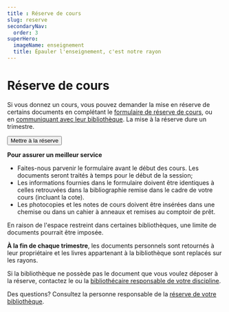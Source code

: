 ```yaml
---
title : Réserve de cours 
slug: reserve
secondaryNav:
  order: 3
superHero:
  imageName: enseignement
  title: Épauler l'enseignement, c'est notre rayon
---
```


# Réserve de cours

Si vous donnez un cours, vous pouvez demander la mise en réserve de certains documents en complétant le [formulaire de réserve de cours](/enseignement/formulaire-reserve/), ou en [communiquant avec leur bibliothèque](/nous-joindre/notre-equipe). La mise à la réserve dure un trimestre.

<div style={{marginTop: '2em', marginBottom: '2em', display: 'flex', justifyContent: 'center'}}>
  <Button primary foncé href="https://bib.umontreal.ca/enseignement/formulaire-reserve/">Mettre à la réserve</Button>
</div>

**Pour assurer un meilleur service**

- Faites-nous parvenir le formulaire avant le début des cours. Les documents seront traités à temps pour le début de la session;
- Les informations fournies dans le formulaire doivent être identiques à celles retrouvées dans la bibliographie remise dans le cadre de votre cours (incluant la cote).
- Les photocopies et les notes de cours doivent être insérées dans une chemise ou dans un cahier à anneaux et remises au comptoir de prêt.

En raison de l'espace restreint dans certaines bibliothèques, une limite de documents pourrait être imposée.

**À la fin de chaque trimestre**, les documents personnels sont retournés à leur propriétaire et les livres appartenant à la bibliothèque sont replacés sur les rayons.

Si la bibliothèque ne possède pas le document que vous voulez déposer à la réserve, contactez le ou la [bibliothécaire responsable de votre discipline](/nous-joindre/notre-equipe).

Des questions? Consultez la personne responsable de la [réserve de votre bibliothèque](/nous-joindre/notre-equipe).
